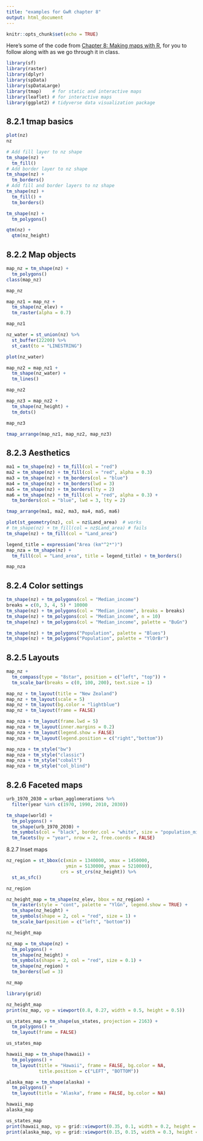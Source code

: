 ```yaml
---
title: "examples for GwR chapter 8"
output: html_document
---
```


```r
knitr::opts_chunk$set(echo = TRUE)
```

Here's some of the code from [Chapter 8: Making maps with R](https://geocompr.robinlovelace.net/adv-map.html), for you to follow along with as we go through it in class.

```r
library(sf)
library(raster)
library(dplyr)
library(spData)
library(spDataLarge)
library(tmap)    # for static and interactive maps
library(leaflet) # for interactive maps
library(ggplot2) # tidyverse data visualization package
```

## 8.2.1 tmap basics

```r
plot(nz)
nz
```

```r
# Add fill layer to nz shape
tm_shape(nz) +
  tm_fill() 
# Add border layer to nz shape
tm_shape(nz) +
  tm_borders() 
# Add fill and border layers to nz shape
tm_shape(nz) +
  tm_fill() +
  tm_borders() 

tm_shape(nz) +
  tm_polygons()
```

```r
qtm(nz) +
  qtm(nz_height)
```

## 8.2.2 Map objects

```r
map_nz = tm_shape(nz) +
  tm_polygons()
class(map_nz)

map_nz
```

```r
map_nz1 = map_nz +
  tm_shape(nz_elev) +
  tm_raster(alpha = 0.7)

map_nz1
```

```r
nz_water = st_union(nz) %>%
  st_buffer(22200) %>% 
  st_cast(to = "LINESTRING")

plot(nz_water)
```

```r
map_nz2 = map_nz1 +
  tm_shape(nz_water) +
  tm_lines()

map_nz2
```

```r
map_nz3 = map_nz2 +
  tm_shape(nz_height) +
  tm_dots()

map_nz3
```

```r
tmap_arrange(map_nz1, map_nz2, map_nz3)
```

## 8.2.3 Aesthetics

```r
ma1 = tm_shape(nz) + tm_fill(col = "red")
ma2 = tm_shape(nz) + tm_fill(col = "red", alpha = 0.3)
ma3 = tm_shape(nz) + tm_borders(col = "blue")
ma4 = tm_shape(nz) + tm_borders(lwd = 3)
ma5 = tm_shape(nz) + tm_borders(lty = 2)
ma6 = tm_shape(nz) + tm_fill(col = "red", alpha = 0.3) +
  tm_borders(col = "blue", lwd = 3, lty = 2)

tmap_arrange(ma1, ma2, ma3, ma4, ma5, ma6)
```

```r
plot(st_geometry(nz), col = nz$Land_area)  # works
# tm_shape(nz) + tm_fill(col = nz$Land_area) # fails
tm_shape(nz) + tm_fill(col = "Land_area")
```

```r
legend_title = expression("Area (km"^2*")")
map_nza = tm_shape(nz) +
  tm_fill(col = "Land_area", title = legend_title) + tm_borders()

map_nza
```

## 8.2.4 Color settings

```r
tm_shape(nz) + tm_polygons(col = "Median_income")
breaks = c(0, 3, 4, 5) * 10000
tm_shape(nz) + tm_polygons(col = "Median_income", breaks = breaks)
tm_shape(nz) + tm_polygons(col = "Median_income", n = 10)
tm_shape(nz) + tm_polygons(col = "Median_income", palette = "BuGn")
```

```r
tm_shape(nz) + tm_polygons("Population", palette = "Blues")
tm_shape(nz) + tm_polygons("Population", palette = "YlOrBr")
```

## 8.2.5 Layouts

```r
map_nz + 
  tm_compass(type = "8star", position = c("left", "top")) +
  tm_scale_bar(breaks = c(0, 100, 200), text.size = 1)
```

```r
map_nz + tm_layout(title = "New Zealand")
map_nz + tm_layout(scale = 5)
map_nz + tm_layout(bg.color = "lightblue")
map_nz + tm_layout(frame = FALSE)
```

```r
map_nza + tm_layout(frame.lwd = 5)
map_nza + tm_layout(inner.margins = 0.2)
map_nza + tm_layout(legend.show = FALSE)
map_nza + tm_layout(legend.position = c("right","bottom"))
```

```r
map_nza + tm_style("bw")
map_nza + tm_style("classic")
map_nza + tm_style("cobalt")
map_nza + tm_style("col_blind")
```

## 8.2.6 Faceted maps

```r
urb_1970_2030 = urban_agglomerations %>% 
  filter(year %in% c(1970, 1990, 2010, 2030))

tm_shape(world) +
  tm_polygons() +
  tm_shape(urb_1970_2030) +
  tm_symbols(col = "black", border.col = "white", size = "population_millions") +
  tm_facets(by = "year", nrow = 2, free.coords = FALSE)
```

8.2.7 Inset maps

```r
nz_region = st_bbox(c(xmin = 1340000, xmax = 1450000,
                      ymin = 5130000, ymax = 5210000),
                    crs = st_crs(nz_height)) %>%
  st_as_sfc()

nz_region
```

```r
nz_height_map = tm_shape(nz_elev, bbox = nz_region) +
  tm_raster(style = "cont", palette = "YlGn", legend.show = TRUE) +
  tm_shape(nz_height) +
  tm_symbols(shape = 2, col = "red", size = 1) +
  tm_scale_bar(position = c("left", "bottom"))

nz_height_map
```

```r
nz_map = tm_shape(nz) +
  tm_polygons() +
  tm_shape(nz_height) +
  tm_symbols(shape = 2, col = "red", size = 0.1) + 
  tm_shape(nz_region) +
  tm_borders(lwd = 3)

nz_map
```

```r
library(grid)

nz_height_map
print(nz_map, vp = viewport(0.8, 0.27, width = 0.5, height = 0.5))
```

```r
us_states_map = tm_shape(us_states, projection = 2163) +
  tm_polygons() + 
  tm_layout(frame = FALSE)

us_states_map
```

```r
hawaii_map = tm_shape(hawaii) +
  tm_polygons() + 
  tm_layout(title = "Hawaii", frame = FALSE, bg.color = NA, 
            title.position = c("LEFT", "BOTTOM"))

alaska_map = tm_shape(alaska) +
  tm_polygons() + 
  tm_layout(title = "Alaska", frame = FALSE, bg.color = NA)

hawaii_map
alaska_map
```

```r
us_states_map
print(hawaii_map, vp = grid::viewport(0.35, 0.1, width = 0.2, height = 0.1))
print(alaska_map, vp = grid::viewport(0.15, 0.15, width = 0.3, height = 0.3))
```
